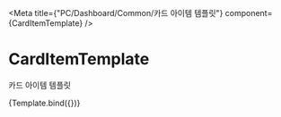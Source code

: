 

<Meta
    title={"PC/Dashboard/Common/카드 아이템 템플릿"}
    component={CardItemTemplate}
/>

# CardItemTemplate

카드 아이템 템플릿


<Canvas>
    <Story name="Default" args={{ title: "Title", children: "contents" }}>
        {Template.bind({})}
    </Story>
</Canvas>

